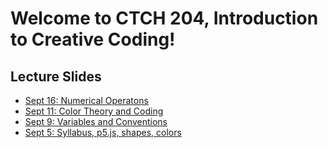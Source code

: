 # Welcome to CTCH 204, Introduction to Creative Coding!

## Lecture Slides

* [Sept 16: Numerical Operatons](/numbers)
* [Sept 11: Color Theory and Coding](/color) 
* [Sept 9: Variables and Conventions](/variables-conventions)
* [Sept 5: Syllabus, p5.js, shapes, colors](/getting-started)

